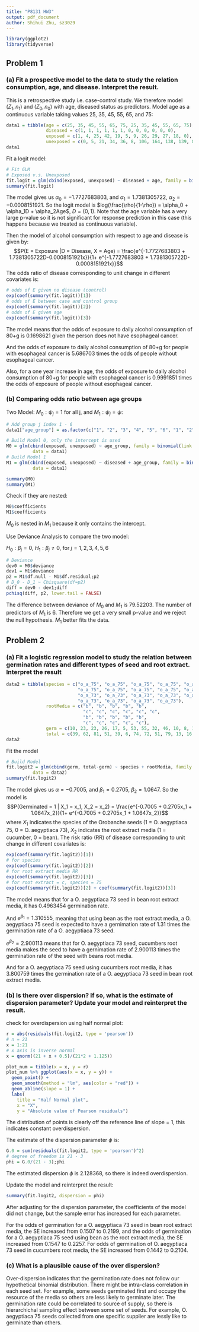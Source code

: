 ```yaml
---
title: "P8131 HW3"
output: pdf_document
author: Shihui Zhu, sz3029
---
```


```r
library(ggplot2)
library(tidyverse)
```

## Problem 1

### (a) Fit a prospective model to the data to study the relation consumption, age, and disease. Interpret the result.

This is a retrospective study i.e. case-control study. We therefore model $(Z_1, n_1)$ and $(Z_0, n_0)$ with age, diseased status as predictors. Model age as a continuous variable taking values 25, 35, 45, 55, 65, and 75:

```r
data1 = tibble(age = c(25, 35, 45, 55, 65, 75, 25, 35, 45, 55, 65, 75), 
               diseased = c(1, 1, 1, 1, 1, 1, 0, 0, 0, 0, 0, 0),
               exposed = c(1, 4, 25, 42, 19, 5, 9, 26, 29, 27, 18, 0),  
               unexposed = c(0, 5, 21, 34, 36, 8, 106, 164, 138, 139, 88, 31))
data1
```

Fit a logit model:

```r
# Fit GLM
# Exposed v.s. Unexposed
fit.logit = glm(cbind(exposed, unexposed) ~ diseased + age, family = binomial(link = 'logit'), data = data1)
summary(fit.logit)
```

The model gives us $\alpha_0 = -1.7727683803$, and $\alpha_1 = 1.7381305722$, $\alpha_2 = -0.0008151921$. So the logit model is $log(\frac{\rho}{1-\rho}) = \alpha_0 + \alpha_1D + \alpha_2Age$, $D = (0, 1)$. Note that the age variable has a very large p-value so it is not significant for response prediction in this case (this happens because we treated as continuous variable).

Then the model of alcohol consumption with respect to age and disease is given by:
$$P(E = Exposure |D = Disease, X = Age) = \frac{e^{-1.7727683803 + 1.7381305722D-0.0008151921x}}{1+ e^{-1.7727683803 + 1.7381305722D-0.0008151921x}}$$
The odds ratio of disease corresponding to unit change in different covariates is:

```r
# odds of E given no disease (control)
exp(coef(summary(fit.logit))[1])
# odds of E between case and control group
exp(coef(summary(fit.logit))[2])
# odds of E given age
exp(coef(summary(fit.logit))[3])
```

The model means that the odds of exposure to daily alcohol consumption of 80+g is 0.1698621 given the person does not have esophageal cancer. 

And the odds of exposure to daily alcohol consumption of 80+g for people with esophageal cancer is 5.686703 times the odds of people without esophageal cancer. 

Also, for a one year increase in age, the odds of exposure to daily alcohol consumption of 80+g for people with esophageal cancer is 0.9991851 times the odds of exposure of people without esophageal cancer.

### (b) Comparing odds ratio between age groups

Two Model: $M_0: \psi_j=1$ for all j, and $M_1: \psi_j = \psi$:

```r
# Add group j index 1 - 6
data1["age_group"] = as.factor(c("1", "2", "3", "4", "5", "6", "1", "2", "3", "4", "5", "6"))

# Build Model 0, only the intercept is used
M0 = glm(cbind(exposed, unexposed) ~ age_group, family = binomial(link = 'logit'),
          data = data1)
# Build Model 1
M1 = glm(cbind(exposed, unexposed) ~ diseased + age_group, family = binomial(link = 'logit'),
          data = data1)

summary(M0)
summary(M1)
```

Check if they are nested:

```r
M0$coefficients
M1$coefficients
```

$M_0$ is nested in $M_1$ because it only contains the intercept. 

Use Deviance Analysis to compare the two model:

$H_0: \beta_j = 0$, $H_1: \beta_j \neq 0$, for $j = 1, 2, 3, 4, 5, 6$

```r
# Deviance
dev0 = M0$deviance
dev1 = M1$deviance
p2 = M1$df.null - M1$df.residual;p2
# D_0 - D_1 ~ Chisquare(df=p2)
diff = dev0 - dev1;diff
pchisq(diff, p2, lower.tail = FALSE)
```

The difference between deviance of $M_0$ and $M_1$ is $79.52203$. The number of predictors of $M_1$ is 6. Therefore we get a very small p-value and we reject the null hypothesis. $M_1$ better fits the data. 

## Problem 2

### (a) Fit a logistic regression model to study the relation between germination rates and different types of seed and root extract. Interpret the result

```r
data2 = tibble(species = c("o_a_75", "o_a_75", "o_a_75", "o_a_75", "o_a_75", 
                           "o_a_75", "o_a_75", "o_a_75", "o_a_75", "o_a_75", "o_a_75", 
                           "o_a_73", "o_a_73", "o_a_73", "o_a_73", "o_a_73", "o_a_73", 
                           "o_a_73", "o_a_73", "o_a_73", "o_a_73"),
               rootMedia = c("b", "b", "b", "b", "b", 
                             "c", "c", "c", "c", "c", "c", 
                             "b", "b", "b", "b", "b", 
                             "c", "c", "c", "c", "c"),
               germ = c(10, 23, 23, 26, 17, 5, 53, 55, 32, 46, 10, 8, 10, 8, 23, 0, 3, 22, 15, 32, 3),
               total = c(39, 62, 81, 51, 39, 6, 74, 72, 51, 79, 13, 16, 30, 28, 45, 4, 12, 41, 30, 51, 7))
data2
```

Fit the model

```r
# Build Model
fit.logit2 = glm(cbind(germ, total-germ) ~ species + rootMedia, family = binomial(link = 'logit'),
          data = data2)
summary(fit.logit2)
```

The model gives us $\alpha = -0.7005$, and $\beta_1 = 0.2705$, $\beta_2 = 1.0647$. So the model is 
$$P(Germinated = 1 | X_1 = x_1, X_2 = x_2) = \frac{e^{-0.7005 + 0.2705x_1 + 1.0647x_2}}{1+ e^{-0.7005 + 0.2705x_1 + 1.0647x_2}}$$
where $X_1$ indicates the species of the Orobanche seeds (1 = O. aegyptiaca 75, 0 = O. aegyptiaca 73), $X_2$ indicates the root extract media (1 = cucumber, 0 = bean). The risk ratio (RR) of disease corresponding to unit change in different covariates is:

```r
exp(coef(summary(fit.logit2))[1])
# for species
exp(coef(summary(fit.logit2))[2])
# for root extract media RR
exp(coef(summary(fit.logit2))[3])
# for root extract = c, species = 75
exp(coef(summary(fit.logit2))[2] + coef(summary(fit.logit2))[3])
```

The model means that for a O. aegyptiaca 73 seed in bean root extract media, it has 0.4963454 germination rate. 

And $e^{\beta_1}=1.310555$, meaning that using bean as the root extract media, a O. aegyptiaca 75 seed is expected to have a gernimation rate of 1.31 times the germination rate of a O. aegyptiaca 73 seed. 

$e^{\beta_2}=2.900113$ means that for O. aegyptiaca 73 seed, cucumbers root media makes the seed to have a gernimation rate of 2.900113 times the germination rate of the seed with beans root media. 

And for a O. aegyptiaca 75 seed using cucumbers root media, it has 3.800759 times the germination rate of a O. aegyptiaca 73 seed in bean root extract media. 

### (b) Is there over dispersion? If so, what is the estimate of dispersion parameter? Update your model and reinterpret the result.

check for overdispersion using half normal plot:

```r
r = abs(residuals(fit.logit2, type = 'pearson'))
# n = 21
x = 1:21
# x axis is inverse normal
x = qnorm((21 + x + 0.5)/(21*2 + 1.125))

plot_num = tibble(x = x, y = r)
plot_num %>% ggplot(aes(x = x, y = y)) + 
  geom_point() +
  geom_smooth(method = "lm", aes(color = "red")) +
  geom_abline(slope = 1) +
  labs(
    title = "Half Normal plot",
    x = "X",
    y = "Absolute value of Pearson residuals")
```

The distribution of points is clearly off the reference line of slope = 1, this indicates constant overdispersion. 

The estimate of the dispersion parameter $\phi$ is:

```r
G.0 = sum(residuals(fit.logit2, type = 'pearson')^2)
# degree of freedom is 21 - 3
phi = G.0/(21 - 3);phi
```

The estimated dispersion $\phi$ is 2.128368, so there is indeed overdispersion.

Update the model and reinterpret the result:

```r
summary(fit.logit2, dispersion = phi)
```


After adjusting for the dispersion parameter, the coefficients of the model did not change, but the sample error has increased for each parameter. 

For the odds of germination for a O. aegyptiaca 73 seed in bean root extract media, the SE increased from 0.1507 to 0.2199, and the odds of germination for a O. aegyptiaca 75 seed using bean as the root extract media, the SE increased from 0.1547 to 0.2257. 
For odds of germination of O. aegyptiaca 73 seed in cucumbers root media, the SE increased from 0.1442 to 0.2104. 

### (c) What is a plausible cause of the over dispersion?

Over-dispersion indicates that the germination rate does not follow our hypothetical binomial distribution. There might be intra-class correlation in each seed set. For example, some seeds germinated first and occupy the resource of the media so others are less likely to germinate later. The germination rate could be correlated to source of supply, so there is hierarchichal sampling effect between some set of seeds. For example, O. aegyptiaca 75 seeds collected from one specific supplier are lessly like to germinate than others.


